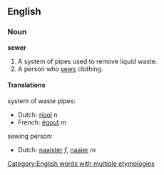 {{rfc}}
==English==
===Noun===
'''sewer'''

#A system of pipes used to remove liquid waste.
#A person who [[sew]]s clothing.

====Translations====
system of waste pipes:

*Dutch: [[riool]] ''n''
*French: [[égout]] ''m''

sewing person:

*Dutch: [[naaister]] ''f'', [[naaier]] ''m''

[[Category:English words with multiple etymologies]]